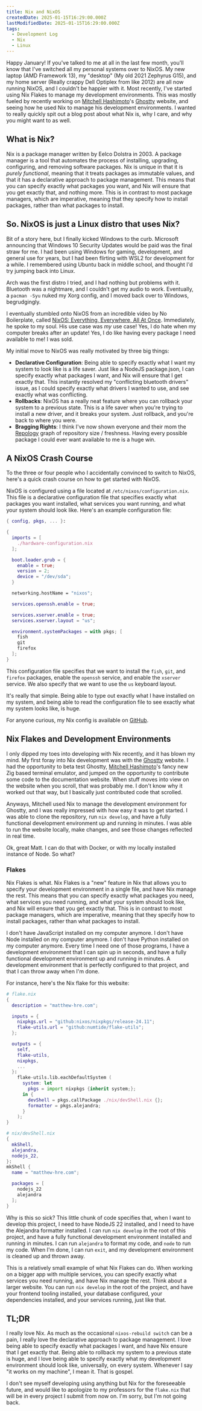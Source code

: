 ```yaml
---
title: Nix and NixOS
createdDate: 2025-01-15T16:29:00.000Z
lastModifiedDate: 2025-01-15T16:29:00.000Z
tags:
  - Development Log
  - Nix
  - Linux
---
```

Happy January! If you've talked to me at all in the last few month, you'll know that I've switched all my personal systems over to NixOS. My new laptop (AMD Framework 13), my "desktop" (My old 2021 Zephyrus G15), and my home server (Really crappy Dell Optiplex from like 2012) are all now running NixOS, and I couldn't be happier with it. Most recently, I've started using Nix Flakes to manage my development environments. This was mostly fueled by recently working on [Mitchell Hashimoto](https://mitchellh.com/)'s [Ghostty](https://ghostty.org) website, and seeing how he used Nix to manage his development environments. I wanted to really quickly spit out a blog post about what Nix is, why I care, and why you might want to as well.

## What is Nix?

Nix is a package manager written by Eelco Dolstra in 2003. A package manager is a tool that automates the process of installing, upgrading, configuring, and removing software packages. Nix is unique in that it is *purely functional*, meaning that it treats packages as immutable values, and that it has a declarative approach to package management. This means that you can specify exactly what packages you want, and Nix will ensure that you get exactly that, and nothing more. This is in contrast to most package managers, which are imperative, meaning that they specify how to install packages, rather than what packages to install.

## So. NixOS is just a Linux distro that uses Nix?

Bit of a story here, but I finally kicked Windows to the curb. Microsoft announcing that Windows 10 Security Updates would be paid was the final straw for me. I had been using Windows for gaming, development, and general use for years, but I had been flirting with WSL2 for development for a while. I remembered using Ubuntu back in middle school, and thought I'd try jumping back into Linux.

Arch was the first distro I tried, and I had nothing but problems with it. Bluetooth was a nightmare, and I couldn't get my audio to work. Eventually, a `pacman -Syu` nuked my Xorg config, and I moved back over to Windows, begrudgingly.

I eventually stumbled onto NixOS from an incredible video by No Boilerplate, called [NixOS: Everything, Everywhere, All At Once](https://www.youtube.com/watch?v=CwfKlX3rA6E). Immediately, he spoke to my soul. His use case was *my* use case! Yes, I do hate when my computer breaks after an update! Yes, I do like having every package I need available to me! I was sold.

My initial move to NixOS was really motivated by three big things:

* **Declarative Configuration**: Being able to specify exactly what I want my system to look like is a life saver. Just like a NodeJS package.json, I can specify exactly what packages I want, and Nix will ensure that I get exactly that. This instantly resolved my "conflicting bluetooth drivers" issue, as I could specify exactly what drivers I wanted to use, and see exactly what was conflicting.
* **Rollbacks**: NixOS has a really neat feature where you can rollback your system to a previous state. This is a life saver when you're trying to install a new driver, and it breaks your system. Just rollback, and you're back to where you were.
* **Bragging Rights**: I think I've now shown everyone and their mom the [Repology](https://repology.org/repositories/graphs) graph of repository size / freshness. Having every possible package I could ever want available to me is a huge win.

## A NixOS Crash Course

To the three or four people who I accidentally convinced to switch to NixOS, here's a quick crash course on how to get started with NixOS.

NixOS is configured using a file located at `/etc/nixos/configuration.nix`. This file is a declarative configuration file that specifies exactly what packages you want installed, what services you want running, and what your system should look like. Here's an example configuration file:

```nix
{ config, pkgs, ... }:

{
  imports = [
    ./hardware-configuration.nix
  ];

  boot.loader.grub = {
    enable = true;
    version = 2;
    device = "/dev/sda";
  }

  networking.hostName = "nixos";

  services.openssh.enable = true;

  services.xserver.enable = true;
  services.xserver.layout = "us";

  environment.systemPackages = with pkgs; [
    fish
    git
    firefox
  ];
}
```

This configuration file specifies that we want to install the `fish`, `git`, and `firefox` packages, enable the `openssh` service, and enable the `xserver` service. We also specify that we want to use the `us` keyboard layout.

It's really that simple. Being able to type out exactly what I have installed on my system, and being able to read the configuration file to see exactly what my system looks like, is huge.

For anyone curious, my Nix config is available on [GitHub](https://github.com/matthew-hre/dotfiles).

## Nix Flakes and Development Environments

I only dipped my toes into developing with Nix recently, and it has blown my mind. My first foray into Nix development was with the [Ghostty](https://ghostty.org) website. I had the opportunity to beta test Ghostty, [Mitchell Hashimoto](https://mitchellh.com/)'s fancy new Zig based terminal emulator, and jumped on the opportunity to contribute some code to the documentation website. When stuff moves into view on the website when you scroll, that was probably me. I don't know why it worked out that way, but I basically just contributed code that scrolled.

Anyways, Mitchell used Nix to manage the development environment for Ghostty, and I was really impressed with how easy it was to get started. I was able to clone the repository, run `nix develop`, and have a fully functional development environment up and running in minutes. I was able to run the website locally, make changes, and see those changes reflected in real time.

Ok, great Matt. I can do that with Docker, or with my locally installed instance of Node. So what?

### Flakes

Nix Flakes is what. Nix Flakes is a "new" feature in Nix that allows you to specify your development environment in a single file, and have Nix manage the rest. This means that you can specify exactly what packages you need, what services you need running, and what your system should look like, and Nix will ensure that you get exactly that. This is in contrast to most package managers, which are imperative, meaning that they specify how to install packages, rather than what packages to install.

I don't have JavaScript installed on my computer anymore. I don't have Node installed on my computer anymore. I don't have Python installed on my computer anymore. Every time I need one of those programs, I have a development environment that I can spin up in seconds, and have a fully functional development environment up and running in minutes. A development environment that is perfectly configured to that project, and that I can throw away when I'm done.

For instance, here's the Nix flake for this website:

```nix
# flake.nix
{
  description = "matthew-hre.com";

  inputs = {
    nixpkgs.url = "github:nixos/nixpkgs/release-24.11";
    flake-utils.url = "github:numtide/flake-utils";
  };

  outputs = {
    self,
    flake-utils,
    nixpkgs,
    ...
  }:
    flake-utils.lib.eachDefaultSystem (
      system: let
        pkgs = import nixpkgs {inherit system;};
      in {
        devShell = pkgs.callPackage ./nix/devShell.nix {};
        formatter = pkgs.alejandra;
      }
    );
}

# nix/devShell.nix
{
  mkShell,
  alejandra,
  nodejs_22,
}:
mkShell {
  name = "matthew-hre.com";

  packages = [
    nodejs_22
    alejandra
  ];
}

```

Why is this so sick? This little chunk of code specifies that, when I want to develop this project, I need to have NodeJS 22 installed, and I need to have the Alejandra formatter installed. I can run `nix develop` in the root of this project, and have a fully functional development environment installed and running in minutes. I can run `alejandra` to format my code, and `node` to run my code. When I'm done, I can run `exit`, and my development environment is cleaned up and thrown away.

This is a relatively small example of what Nix Flakes can do. When working on a bigger app with multiple services, you can specify exactly what services you need running, and have Nix manage the rest. Think about a larger website. You can run `nix develop` in the root of the project, and have your frontend tooling installed, your database configured, your dependencies installed, and your services running, just like that.

## TL;DR

I really love Nix. As much as the occasional `nixos-rebuild switch` can be a pain, I really love the declarative approach to package management. I love being able to specify exactly what packages I want, and have Nix ensure that I get exactly that. Being able to rollback my system to a previous state is huge, and I love being able to specify exactly what my development environment should look like, universally, on every system. Whenever I say "it works on my machine", I mean it. That is gospel.

I don't see myself developing using anything but Nix for the foreseeable future, and would like to apologize to my professors for the `flake.nix` that will be in every project I submit from now on. I'm sorry, but I'm not going back.
